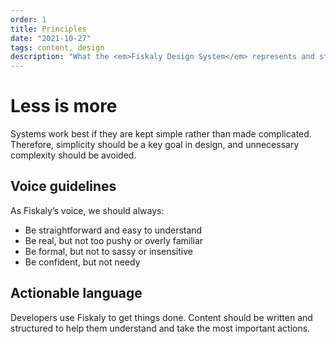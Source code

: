 ```yaml
---
order: 1
title: Principles
date: "2021-10-27"
tags: content, design
description: "What the <em>Fiskaly Design System</em> represents and stands for. A brief explanation."
---
```


# Less is more

Systems work best if they are kept simple rather than made complicated.
Therefore, simplicity should be a key goal in design, and unnecessary complexity
should be avoided.

## Voice guidelines

As Fiskaly’s voice, we should always:

- Be straightforward and easy to understand
- Be real, but not too pushy or overly familiar
- Be formal, but not to sassy or insensitive
- Be confident, but not needy

## Actionable language
Developers use Fiskaly to get things done.
Content should be written and structured to help them understand and
take the most important actions.
